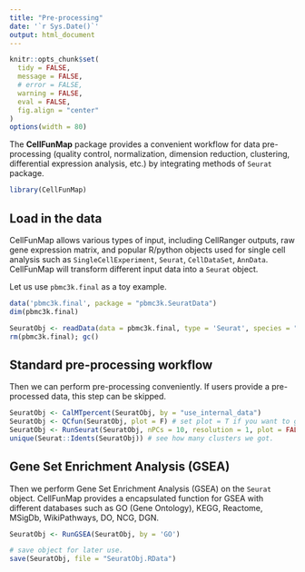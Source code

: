 ```yaml
---
title: "Pre-processing"
date: '`r Sys.Date()`'
output: html_document
---
```


```r
knitr::opts_chunk$set(
  tidy = FALSE,
  message = FALSE,
  # error = FALSE,
  warning = FALSE,
  eval = FALSE,
  fig.align = "center"
)
options(width = 80)
```


The **CellFunMap** package provides a convenient workflow for data pre-processing (quality control, normalization, dimension reduction, clustering, differential expression analysis, etc.) by integrating methods of `Seurat` package.

```r
library(CellFunMap)
```

## Load in the data

CellFunMap allows various types of input, including CellRanger outputs, raw gene expression matrix, and popular R/python objects used for single cell analysis such as `SingleCellExperiment`, `Seurat`, `CellDataSet`, `AnnData`. CellFunMap will transform different input data into a `Seurat` object.

Let us use `pbmc3k.final` as a toy example.

```r
data('pbmc3k.final', package = "pbmc3k.SeuratData")
dim(pbmc3k.final)

SeuratObj <- readData(data = pbmc3k.final, type = 'Seurat', species = "Homo sapiens")
rm(pbmc3k.final); gc()
```

## Standard pre-processing workflow

Then we can perform pre-processing conveniently. If users provide a pre-processed data, this step can be skipped.

```r
SeuratObj <- CalMTpercent(SeuratObj, by = "use_internal_data")
SeuratObj <- QCfun(SeuratObj, plot = F) # set plot = T if you want to get the QC reports.
SeuratObj <- RunSeurat(SeuratObj, nPCs = 10, resolution = 1, plot = FALSE)
unique(Seurat::Idents(SeuratObj)) # see how many clusters we got.
```

## Gene Set Enrichment Analysis (GSEA)

Then we perform Gene Set Enrichment Analysis (GSEA) on the `Seurat` object. CellFunMap provides a encapsulated function for GSEA with different databases such as GO (Gene Ontology), KEGG, Reactome, MSigDb, WikiPathways, DO, NCG, DGN.

```r
SeuratObj <- RunGSEA(SeuratObj, by = 'GO')

# save object for later use.
save(SeuratObj, file = "SeuratObj.RData")
```











